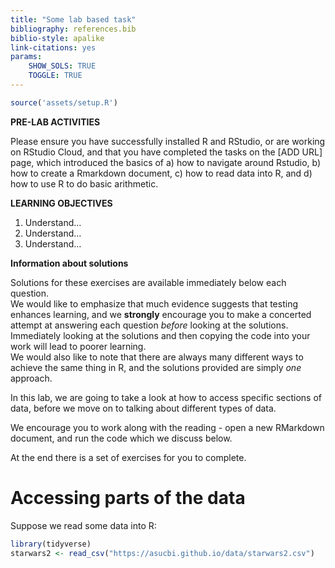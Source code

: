 ```yaml
---
title: "Some lab based task"
bibliography: references.bib
biblio-style: apalike
link-citations: yes
params: 
    SHOW_SOLS: TRUE
    TOGGLE: TRUE
---
```


```r
source('assets/setup.R')
```


:::red
**PRE-LAB ACTIVITIES**

Please ensure you have successfully installed R and RStudio, or are working on RStudio Cloud, and that you have completed the tasks on the [ADD URL] page, which introduced the basics of a) how to navigate around Rstudio, b) how to create a Rmarkdown document, c) how to read data into R, and d) how to use R to do basic arithmetic.  
:::

:::lo
**LEARNING OBJECTIVES**

1. Understand...
1. Understand...
1. Understand...

:::


:::green
__Information about solutions__

Solutions for these exercises are available immediately below each question.  
We would like to emphasize that much evidence suggests that testing enhances learning, and we __strongly__ encourage you to make a concerted attempt at answering each question *before* looking at the solutions. Immediately looking at the solutions and then copying the code into your work will lead to poorer learning.  
We would also like to note that there are always many different ways to achieve the same thing in R, and the solutions provided are simply _one_ approach.  
:::



In this lab, we are going to take a look at how to access specific sections of data, before we move on to talking about different types of data.

We encourage you to work along with the reading - open a new RMarkdown document, and run the code which we discuss below.  
   
At the end there is a set of exercises for you to complete. 

# Accessing parts of the data  

Suppose we read some data into R:


```r
library(tidyverse)
starwars2 <- read_csv("https://asucbi.github.io/data/starwars2.csv")
```







